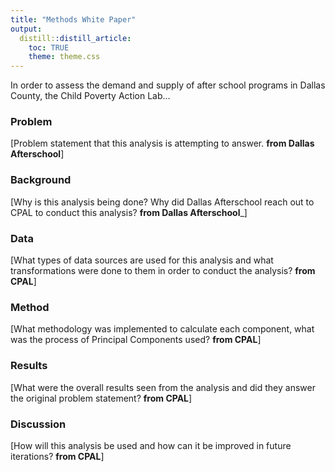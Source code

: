 ```yaml
---
title: "Methods White Paper"
output:
  distill::distill_article:
    toc: TRUE
    theme: theme.css
---
```


In order to assess the demand and supply of after school programs in Dallas County, the Child Poverty Action Lab...

### Problem
[Problem statement that this analysis is attempting to answer. __from Dallas Afterschool__]

### Background
[Why is this analysis being done? Why did Dallas Afterschool reach out to CPAL to conduct this analysis? __from Dallas Afterschool___]

### Data
[What types of data sources are used for this analysis and what transformations were done to them in order to conduct the analysis? __from CPAL__]

### Method
[What methodology was implemented to calculate each component, what was the process of Principal Components used? __from CPAL__]

### Results
[What were the overall results seen from the analysis and did they answer the original problem statement? __from CPAL__]

### Discussion
[How will this analysis be used and how can it be improved in future iterations? __from CPAL__]
